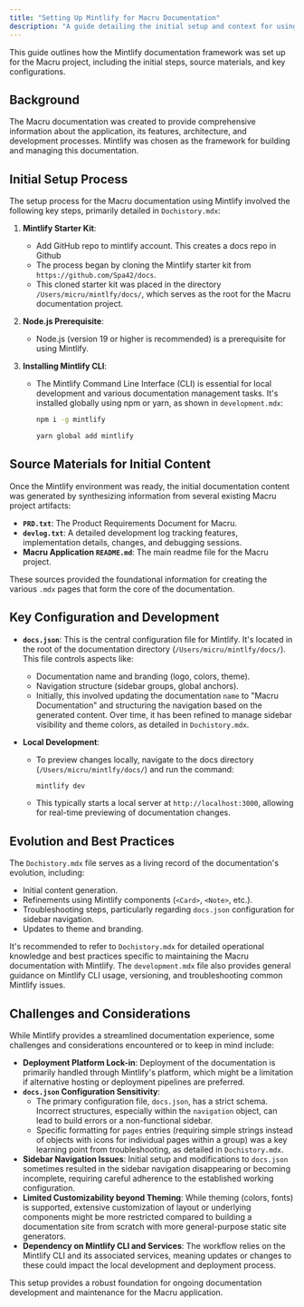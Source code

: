 ```yaml
---
title: "Setting Up Mintlify for Macru Documentation"
description: "A guide detailing the initial setup and context for using Mintlify to create and maintain the Macru application documentation."
---
```


This guide outlines how the Mintlify documentation framework was set up for the Macru project, including the initial steps, source materials, and key configurations.

## Background

The Macru documentation was created to provide comprehensive information about the application, its features, architecture, and development processes. Mintlify was chosen as the framework for building and managing this documentation.

## Initial Setup Process

The setup process for the Macru documentation using Mintlify involved the following key steps, primarily detailed in `Dochistory.mdx`:

1.  **Mintlify Starter Kit**:
    *   Add GitHub repo to mintlify account. This creates a docs repo in Github
    *   The process began by cloning the Mintlify starter kit from `https://github.com/Spa42/docs`.
    *   This cloned starter kit was placed in the directory `/Users/micru/mintlfy/docs/`, which serves as the root for the Macru documentation project.

2.  **Node.js Prerequisite**:
    *   Node.js (version 19 or higher is recommended) is a prerequisite for using Mintlify.

3.  **Installing Mintlify CLI**:
    *   The Mintlify Command Line Interface (CLI) is essential for local development and various documentation management tasks. It's installed globally using npm or yarn, as shown in `development.mdx`:
        <CodeGroup>
          ```bash npm
          npm i -g mintlify
          ```
          ```bash yarn
          yarn global add mintlify
          ```
        </CodeGroup>

## Source Materials for Initial Content

Once the Mintlify environment was ready, the initial documentation content was generated by synthesizing information from several existing Macru project artifacts:

*   **`PRD.txt`**: The Product Requirements Document for Macru.
*   **`devlog.txt`**: A detailed development log tracking features, implementation details, changes, and debugging sessions.
*   **Macru Application `README.md`**: The main readme file for the Macru project.

These sources provided the foundational information for creating the various `.mdx` pages that form the core of the documentation.

## Key Configuration and Development

*   **`docs.json`**: This is the central configuration file for Mintlify. It's located in the root of the documentation directory (`/Users/micru/mintlfy/docs/`). This file controls aspects like:
    *   Documentation name and branding (logo, colors, theme).
    *   Navigation structure (sidebar groups, global anchors).
    *   Initially, this involved updating the documentation `name` to "Macru Documentation" and structuring the navigation based on the generated content. Over time, it has been refined to manage sidebar visibility and theme colors, as detailed in `Dochistory.mdx`.

*   **Local Development**:
    *   To preview changes locally, navigate to the docs directory (`/Users/micru/mintlfy/docs/`) and run the command:
        ```bash
        mintlify dev
        ```
    *   This typically starts a local server at `http://localhost:3000`, allowing for real-time previewing of documentation changes.

## Evolution and Best Practices

The `Dochistory.mdx` file serves as a living record of the documentation's evolution, including:
*   Initial content generation.
*   Refinements using Mintlify components (`<Card>`, `<Note>`, etc.).
*   Troubleshooting steps, particularly regarding `docs.json` configuration for sidebar navigation.
*   Updates to theme and branding.

It's recommended to refer to `Dochistory.mdx` for detailed operational knowledge and best practices specific to maintaining the Macru documentation with Mintlify. The `development.mdx` file also provides general guidance on Mintlify CLI usage, versioning, and troubleshooting common Mintlify issues.

## Challenges and Considerations

While Mintlify provides a streamlined documentation experience, some challenges and considerations encountered or to keep in mind include:

*   **Deployment Platform Lock-in**: Deployment of the documentation is primarily handled through Mintlify's platform, which might be a limitation if alternative hosting or deployment pipelines are preferred.
*   **`docs.json` Configuration Sensitivity**:
    *   The primary configuration file, `docs.json`, has a strict schema. Incorrect structures, especially within the `navigation` object, can lead to build errors or a non-functional sidebar.
    *   Specific formatting for `pages` entries (requiring simple strings instead of objects with icons for individual pages within a group) was a key learning point from troubleshooting, as detailed in `Dochistory.mdx`.
*   **Sidebar Navigation Issues**: Initial setup and modifications to `docs.json` sometimes resulted in the sidebar navigation disappearing or becoming incomplete, requiring careful adherence to the established working configuration.
*   **Limited Customizability beyond Theming**: While theming (colors, fonts) is supported, extensive customization of layout or underlying components might be more restricted compared to building a documentation site from scratch with more general-purpose static site generators.
*   **Dependency on Mintlify CLI and Services**: The workflow relies on the Mintlify CLI and its associated services, meaning updates or changes to these could impact the local development and deployment process.

This setup provides a robust foundation for ongoing documentation development and maintenance for the Macru application. 